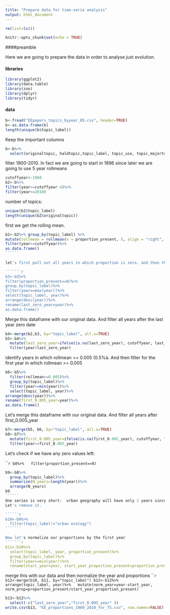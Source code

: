---
title: "Prepare data for time-serie analysis"
output: html_document
---

``````{r}
rm(list=ls())
````````

```{r setup, include=FALSE}
knitr::opts_chunk$set(echo = TRUE)
```
####preamble

Here we are going to prepare the data in order to analyse just evolution.

#### libraries
````{r}
library(ggplot2)
library(data.table)
library(zoo)
library(dplyr)
library(tidyr)
```````

#### data

````{r}
b<-fread("EEpapers_topics_byyear_05.csv", header=TRUE)
b<-as.data.frame(b)
length(unique(b$topic_label))
````
Keep the important columns
````````{r}
b<-b%>%
  select(originaltopic, haldtopic,topic_label, topic_use, topic_majortaxon, topic_discipline, year, proportion_present, sd_proportion_present)
````````
filter 1900-2010. In fact we are going to start in 1896 since later we are going to use 5 year rollmeans
``````````{r}
cutoffyear<-1960
b2<-b%>%
filter(year>=cutoffyear-4)%>%
filter(year<=2010)
```````````````
number of topics:
````{r}
unique(b2$topic_label)
length(unique(b2$originaltopic))
`````
first we get the rolling mean.  
````````{r}

b2<-b2%>% group_by(topic_label) %>% 
mutate(rollmean = rollmean(x = proportion_present, 5, align = "right", fill = NA))%>%
filter(year>=cutoffyear)%>%
as.data.frame()
``````
 
let's first pull out all years in which proportion is zero. and then the maximum year in which each topic is zero

```````{r}
b3<-b2%>%
filter(proportion_present==0)%>%
group_by(topic_label)%>%
filter(year==max(year))%>%
select(topic_label, year)%>%
arrange(desc(year))%>%
rename(last_zero_year=year)%>%
as.data.frame()
````````````
Merge this dataframe with our original data. And filter all years after the last year zero date

```````{r}
b4<-merge(b2,b3, by="topic_label", all.x=TRUE)
b5<-b4%>%
  mutate(last_zero_year=ifelse(is.na(last_zero_year), cutoffyear, last_zero_year))%>%
  filter(year>last_zero_year)
```````
identify years in which rollmean >= 0.005 (0.5%à. And then filter for the first year in which rollmean >= 0.005
`````{r}
b6<-b5%>%
  filter(rollmean>=0.005)%>%
  group_by(topic_label)%>%
  filter(year==min(year))%>%
  select(topic_label, year)%>%
arrange(desc(year))%>%
rename(first_0.005_year=year)%>%
as.data.frame()
`````````
 
Let's merge this dataframe with our original data. And filter all years after first_0.005_year

``````{r}
b7<-merge(b5, b6, by="topic_label", all.x=TRUE)
b8<-b7%>%
  mutate(first_0.005_year=ifelse(is.na(first_0.005_year), cutoffyear, first_0.005_year))%>%
  filter(year>=first_0.005_year)
```````

Let's check if we have any zero values left:

`````````{r}
b8%>%
  filter(proportion_present==0)
```````


````````{r}
b9<-b8%>%
  group_by(topic_label)%>%
  summarize(N_years=length(year))%>%
  arrange(N_years)
b9
``````
One series is very short:  urban geography will have only 2 years since it begins in 2008 and our data run till 2010.  
Let's remove it. 

``````{r}
b10<-b8%>%
  filter(topic_label!="urban ecology")
```````

Now let's normalize our proportions by the first year
```````{r}
b11<-b10%>%
  select(topic_label, year, proportion_present)%>%
  group_by(topic_label)%>%
  filter(year==min(year))%>%
  rename(start_year=year, start_year_proportion_present=proportion_present)
````````
merge this with our data and then normalize the year and proportions
````````{r}
b12<-merge(b10, b11, by="topic_label")
b12<-b12%>%
  arrange(topic_label, year)%>%
  mutate(norm_year=year-start_year, norm_prop=proportion_present/start_year_proportion_present)
``````



```````{r}
b13<-b12%>%
  select(-c("last_zero_year","first_0.005_year" ))
write.csv(b13, "EE_proportions_1960_2010_for_TS.csv", row.names=FALSE)
```````

